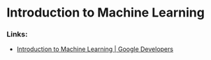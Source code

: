 # Introduction to Machine Learning

### Links:
- [Introduction to Machine Learning | Google Developers](https://developers.google.com/machine-learning/intro-to-ml)
